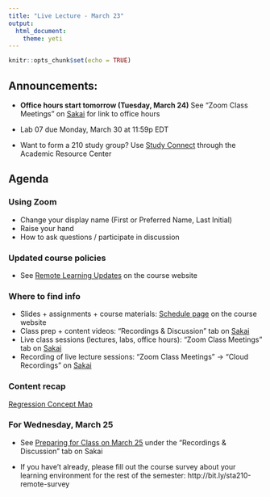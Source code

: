 ```yaml
---
title: "Live Lecture - March 23"
output: 
  html_document: 
    theme: yeti
---
```


```r
knitr::opts_chunk$set(echo = TRUE)
```

## Announcements: 

- **Office hours start tomorrow (Tuesday, March 24)** See "Zoom Class Meetings" on [Sakai](https://sakai.duke.edu) for link to office hours

- Lab 07 due Monday, March 30 at 11:59p EDT

- Want to form a 210 study group? Use [Study Connect](https://arc.duke.edu/study-connect) through the Academic Resource Center

## Agenda

### Using Zoom 
  - Change your display name (First or Preferred Name, Last Initial)
  - Raise your hand
  - How to ask questions / participate in discussion
  
### Updated course policies 

- See [Remote Learning Updates](https://www2.stat.duke.edu/courses/Spring20/sta210.001/covid-19-updates.html) on the course website

### Where to find info
  - Slides + assignments + course materials: [Schedule page](https://www2.stat.duke.edu/courses/Spring20/sta210.001/schedule.html) on the course website
  - Class prep + content videos: "Recordings & Discussion" tab on [Sakai](https://sakai.duke.edu)
  - Live class sessions (lectures, labs, office hours): "Zoom Class Meetings" tab on [Sakai](https://sakai.duke.edu)
  - Recording of live lecture sessions: "Zoom Class Meetings" -> "Cloud Recordings" on [Sakai](https://sakai.duke.edu)

### Content recap

[Regression Concept Map](regression-concept-map.pdf)


### For Wednesday, March 25

- See [Preparing for Class on March 25](https://sakai.duke.edu/portal/site/7910c7f6-38be-4607-865d-adf5b0156d4c/tool/162ed866-22a7-47f7-8021-ebd130edbf0a/discussionForum/message/dfViewThread) under the "Recordings & Discussion" tab on Sakai
 
- If you have't already, please fill out the course survey about your learning environment for the rest of the semester:  http://bit.ly/sta210-remote-survey

